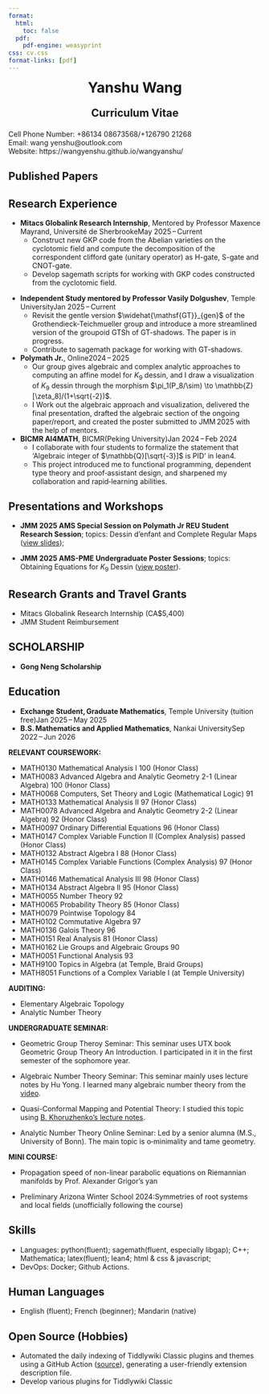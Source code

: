 ```yaml
---
format:
  html:
    toc: false
  pdf:
    pdf-engine: weasyprint
css: cv.css
format-links: [pdf]
---
```

<div style="font-size: 2em; font-weight: bold; text-align: center;">Yanshu Wang</div>
<p style="font-size: 1.5em; font-weight: bold; text-align: center;">Curriculum Vitae</p>

Cell Phone Number: +86134<div id="hide" hidden> 7386727</div>08673568/+126790<div id="hide" hidden> 7386727</div>21268 <br>
Email: wang<div id="hide" hidden> 7386727</div>yenshu@outlook.com <br>
Website: https://wangyenshu.github.io/wangyanshu/ <div id="hide" hidden> 7386727</div>

<!--
## Objective
I am interested in algebra and number theory. I have done the Polymath Jr. REU with the topic of Dessin d'enfant (arithmetic approach). I have finished relevant courses including Abstract Algebra, Galois Theory, Number Theory, and Commutative Algebra. I have experience of writing papers and am fluent with latex. My programming skills also includes C++, python, lean4, html & css & javascript.
-->
## Published Papers

## Research Experience

- **Mitacs Globalink Research Internship**, Mentored by Professor Maxence Mayrand, Université de Sherbrooke<span class="cvdate">May 2025 – Current</span>  
  - Construct new GKP code from the Abelian varieties on the cyclotomic field and compute the decomposition of the correspondent clifford gate (unitary operator) as H-gate, S-gate and CNOT-gate.
  - Develop sagemath scripts for working with GKP codes constructed from the cyclotomic field.

<!--
A GKP code is a stabilizer code acting on the Hilbert space of n bosonic
modes, where stabilizers are given by displacement operators.
https://arxiv.org/pdf/2412.02442 page 21
https://en.wikipedia.org/wiki/Stabilizer_code#Definition
Focus on GKP stabilizer group 
-->
- **Independent Study mentored by Professor Vasily Dolgushev**, Temple University<span class="cvdate">Jan 2025 – Current</span>  
  - Revisit the gentle version $\widehat{\mathsf{GT}}_{gen}$ of the Grothendieck-Teichmueller group \widehat{\mathsf{GT}} and introduce a more streamlined version of the groupoid $\mathsf{GTSh}$ of $\mathsf{GT}$-shadows. The paper is in progress.
  - Contribute to sagemath package for working with $\mathsf{GT}$-shadows.
  
- **Polymath Jr.**, Online<span class="cvdate">2024 – 2025</span>  
  - Our group gives algebraic and complex analytic approaches to computing an affine model for $K_9$ dessin, and I draw a visualization of $K_9$ dessin through the morphism $\pi_1(P_8/\sim) \to \mathbb{Z}[\zeta_8]/(1+\sqrt{-2})$.
  - I Work out the algebraic approach and visualization, delivered the final presentation, drafted the algebraic section of the ongoing paper/report, and created the poster submitted to JMM 2025 with the help of mentors.

- **BICMR AI4MATH**, BICMR(Peking University)<span class="cvdate">Jan 2024 – Feb 2024</span>  
  - I collaborate with four students to formalize the statement that 'Algebraic integer of $\mathbb{Q}[\sqrt{-3}]$ is PID' in lean4.
  - This project introduced me to functional programming, dependent type theory and proof‑assistant design, and sharpened my collaboration and rapid‑learning abilities.
<div class="clear"></div>

## Presentations and Workshops

- **JMM 2025 AMS Special Session on Polymath Jr REU Student Research Session**; topics: Dessin d'enfant and Complete Regular Maps (<a href="https://wangyenshu.github.io/wangyanshu/CV/Dessins_d_enfants_and_complete_regular_maps_presentation.pdf">view slides</a>);[](Dessins_d_enfants_and_complete_regular_maps_presentation.pdf)

- **JMM 2025 AMS-PME Undergraduate Poster Sessions**; topics: Obtaining Equations for $K_9$ Dessin (<a href="https://wangyenshu.github.io/wangyanshu/CV/Dessin_Equation_JMM_Poster.pdf">view poster</a>).[](Dessin_Equation_JMM_Poster.pdf)

## Research Grants and Travel Grants
- Mitacs Globalink Research Internship (CA$5,400)
- JMM Student Reimbursement

## SCHOLARSHIP

- **Gong Neng Scholarship**

## Education

- **Exchange Student, Graduate Mathematics**, Temple University (tuition free)<span class="cvdate">Jan 2025 – May 2025</span>
- **B.S. Mathematics and Applied Mathematics**, Nankai University<span class="cvdate">Sep 2022 – Jun 2026</span>

<div class="clear"></div>

**RELEVANT COURSEWORK:**

- MATH0130 Mathematical Analysis I 100 (Honor Class)
- MATH0083 Advanced Algebra and Analytic Geometry 2-1 (Linear Algebra) 100 (Honor Class)
- MATH0068 Computers, Set Theory and Logic (Mathematical Logic) 91
- MATH0133 Mathematical Analysis II 97 (Honor Class)
- MATH0078 Advanced Algebra and Analytic Geometry 2-2 (Linear Algebra) 92 (Honor Class)
- MATH0097 Ordinary Differential Equations 96 (Honor Class)
- MATH0147 Complex Variable Function II (Complex Analysis) passed (Honor Class)
- MATH0132 Abstract Algebra I 88 (Honor Class)
- MATH0145 Complex Variable Functions (Complex Analysis) 97 (Honor Class)
- MATH0146 Mathematical Analysis III 98 (Honor Class)
- MATH0134 Abstract Algebra II 95 (Honor Class)
- MATH0055 Number Theory 92
- MATH0065 Probability Theory 85 (Honor Class)
- MATH0079 Pointwise Topology 84 
- MATH0102 Commutative Algebra 97
- MATH0136 Galois Theory 96 
- MATH0151 Real Analysis 81 (Honor Class)
- MATH0162 Lie Groups and Algebraic Groups 90 
- MATH0051 Functional Analysis 93 
- MATH9100 Topics in Algebra (at Temple, Braid Groups) 
- MATH8051 Functions of a Complex Variable I (at Temple University) 

**AUDITING:**

- Elementary Algebraic Topology
- Analytic Number Theory


**UNDERGRADUATE SEMINAR:**<br>

- Geometric Group Theroy Seminar: This seminar uses UTX book Geometric Group Theory An Introduction. I participated in it in the first semester of the sophomore year.<br>

- Algebraic Number Theory Seminar: This seminar mainly uses lecture notes by Hu Yong. I learned many algebraic number theory from the <a href="https://www.bilibili.com/video/BV1Fu41127KW/">video</a>.<br>

- Quasi-Conformal Mapping and Potential Theory: I studied this topic using  <a href="https://webspace.maths.qmul.ac.uk/b.khoruzhenko/potential_th_notes.pdf">B. Khoruzhenko's lecture notes</a>. <br>

- Analytic Number Theory Online Seminar: Led by a senior alumna (M.S., University of Bonn). The main topic is o‑minimality and tame geometry.<br>

**MINI COURSE:**<br>

- Propagation speed of non-linear parabolic equations on Riemannian manifolds by Prof. Alexander Grigor's yan

- Preliminary Arizona Winter School 2024:Symmetries of root systems and local fields (unofficially following the course)

<!--
**REMARK:** <br> 

Add it to personal statement!

- Nankai University's undergraduate degree requires me to take approximately 6 courses in applied mathematics or 6 courses in computational mathematics. That is why there are many applied mathematics courses in my transcript. Another effect is that I have to audit some courses due to conflict time schedules and excessive workloads. <br>

- Explanation for low grades in Probability Theory, Pointwise Topology, Real Analysis: I take too many courses in the second semester of the sophomore year, including Real Analysis, Probability Theory, Pointwise Topology, Commutative Algebra, Lie Groups and Algebraic Groups. Explanation for low grades in PDE, stochastic process: I continued to do the Polymath Jr. research in that semester and these two courses' grading is generally bad.<br>
-->
<div class="clear"></div>

## Skills
- Languages: python(fluent); sagemath(fluent, especially libgap); C++;  Mathematica; latex(fluent); lean4; html & css & javascript;
- DevOps: Docker; Github Actions.

## Human Languages
- English (fluent); French (beginner); Mandarin (native)

## Open Source (Hobbies)
- Automated the daily indexing of Tiddlywiki Classic plugins and themes using a GitHub Action (<a href="https://github.com/wangyenshu/twcArchives">source</a>), generating a user-friendly extension description file.
- Develop various plugins for Tiddlywiki Classic
